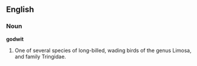 ==English==

===Noun===

'''godwit'''

#One of several species of long-billed, wading birds of the genus Limosa, and family Tringidae.